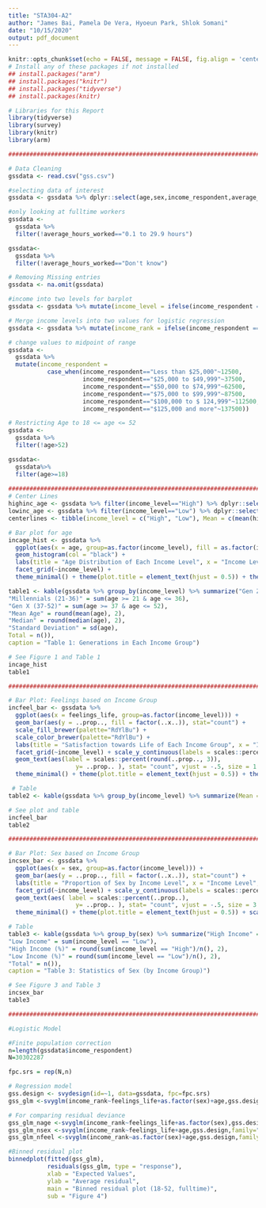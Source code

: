 ```yaml
---
title: "STA304-A2"
author: "James Bai, Pamela De Vera, Hyoeun Park, Shlok Somani"
date: "10/15/2020"
output: pdf_document
---
```


```r
knitr::opts_chunk$set(echo = FALSE, message = FALSE, fig.align = 'center')
# Install any of these packages if not installed
## install.packages("arm")
## install.packages("knitr")
## install.packages("tidyverse")
## install.packages(knitr)

# Libraries for this Report
library(tidyverse)
library(survey)
library(knitr)
library(arm)

#######################################################################################################

# Data Cleaning
gssdata <- read.csv("gss.csv")

#selecting data of interest
gssdata <- gssdata %>% dplyr::select(age,sex,income_respondent,average_hours_worked,feelings_life)

#only looking at fulltime workers
gssdata <-
  gssdata %>%
  filter(!average_hours_worked=="0.1 to 29.9 hours")

gssdata<-
  gssdata %>%
  filter(!average_hours_worked=="Don't know")

# Removing Missing entries
gssdata <- na.omit(gssdata)

#income into two levels for barplot
gssdata <- gssdata %>% mutate(income_level = ifelse(income_respondent == "Less than $25,000" | income_respondent == "$25,000 to $49,999", "Low", "High"))

# Merge income levels into two values for logistic regression
gssdata <- gssdata %>% mutate(income_rank = ifelse(income_respondent == "Less than $25,000" | income_respondent == "$25,000 to $49,999", 0, 1))

# change values to midpoint of range
gssdata <-
  gssdata %>%
  mutate(income_respondent = 
           case_when(income_respondent=="Less than $25,000"~12500,
                     income_respondent=="$25,000 to $49,999"~37500,
                     income_respondent=="$50,000 to $74,999"~62500,
                     income_respondent=="$75,000 to $99,999"~87500,
                     income_respondent=="$100,000 to $ 124,999"~112500,
                     income_respondent=="$125,000 and more"~137500))

# Restricting Age to 18 <= age <= 52
gssdata <-
  gssdata %>%
  filter(!age>52)

gssdata<-
  gssdata%>%
  filter(age>=18)
  
######################################################################################################
# Center Lines
highinc_age <- gssdata %>% filter(income_level=="High") %>% dplyr::select(age)
lowinc_age <- gssdata %>% filter(income_level=="Low") %>% dplyr::select(age)
centerlines <- tibble(income_level = c("High", "Low"), Mean = c(mean(highinc_age$age), mean(lowinc_age$age)), Median = c(median(highinc_age$age), median(lowinc_age$age)))

# Bar plot for age
incage_hist <- gssdata %>% 
  ggplot(aes(x = age, group=as.factor(income_level), fill = as.factor(income_level))) + 
  geom_histogram(col = "black") +
  labs(title = "Age Distribution of Each Income Level", x = "Income Level", y = "Count", fill = "Income Level", caption = "Figure 1", color = "Mean Line") +
  facet_grid(~income_level) +
  theme_minimal() + theme(plot.title = element_text(hjust = 0.5)) + theme(plot.caption = element_text(hjust = 0.5)) + geom_vline(data = centerlines, aes(xintercept = Mean, colour = income_level), linetype = "dashed", show.legend = TRUE) + scale_fill_brewer(palette = "Accent")

table1 <- kable(gssdata %>% group_by(income_level) %>% summarize("Gen Z (18-20)" = sum(age >= 18 & age <= 20), 
"Millennials (21-36)" = sum(age >= 21 & age <= 36), 
"Gen X (37-52)" = sum(age >= 37 & age <= 52), 
"Mean Age" = round(mean(age), 2), 
"Median" = round(median(age), 2), 
"Standard Deviation" = sd(age), 
Total = n()), 
caption = "Table 1: Generations in Each Income Group")

# See Figure 1 and Table 1
incage_hist
table1

######################################################################################################

# Bar Plot: Feelings based on Income Group
incfeel_bar <- gssdata %>% 
  ggplot(aes(x = feelings_life, group=as.factor(income_level))) + 
  geom_bar(aes(y = ..prop.., fill = factor(..x..)), stat="count") +
  scale_fill_brewer(palette="RdYlBu") + 
  scale_color_brewer(palette="RdYlBu") + 
  labs(title = "Satisfaction towards Life of Each Income Group", x = "Income Level", y = "Proportion", fill = "Satisfaction towards Life", color = "Satisfaction towards Life", caption = "Figure 2") +
  facet_grid(~income_level) + scale_y_continuous(labels = scales::percent) +
  geom_text(aes(label = scales::percent(round(..prop.., 3)),
                   y= ..prop.. ), stat= "count", vjust = -.5, size = 1.5) +
  theme_minimal() + theme(plot.title = element_text(hjust = 0.5)) + theme(plot.caption = element_text(hjust = 0.5))

 # Table
table2 <- kable(gssdata %>% group_by(income_level) %>% summarize(Mean = round(mean(feelings_life), 4), Q1 = quantile(feelings_life, 0.25), Median = median(feelings_life), Q3 = quantile(feelings_life, 0.75), IQR = IQR(feelings_life), Outliers = sum(feelings_life < quantile(feelings_life, 0.25) - IQR(feelings_life)*1.5 | feelings_life > quantile(feelings_life, 0.75) + IQR(feelings_life)*1.5), "Standard Deviation" = round(sd(feelings_life), 4), Total = n()), caption = "Table 2: Statistics of Satisfaction towards Life (by Income Group)")

# See plot and table
incfeel_bar
table2

######################################################################################################

# Bar Plot: Sex based on Income Group
incsex_bar <- gssdata %>% 
  ggplot(aes(x = sex, group=as.factor(income_level))) + 
  geom_bar(aes(y = ..prop.., fill = factor(..x..)), stat="count") +
  labs(title = "Proportion of Sex by Income Level", x = "Income Level", y = "Proportion", fill = "Sex", color = "Sex", caption = "Figure 3") +
  facet_grid(~income_level) + scale_y_continuous(labels = scales::percent) +
  geom_text(aes( label = scales::percent(..prop..),
                   y= ..prop.. ), stat= "count", vjust = -.5, size = 3.5) +
  theme_minimal() + theme(plot.title = element_text(hjust = 0.5)) + scale_fill_manual(labels = c("Female", "Male"), values = c("red4", "blue4")) + theme(plot.caption = element_text(hjust = 0.5))

# Table
table3 <- kable(gssdata %>% group_by(sex) %>% summarize("High Income" = sum(income_level == "High"), 
"Low Income" = sum(income_level == "Low"), 
"High Income (%)" = round(sum(income_level == "High")/n(), 2), 
"Low Income (%)" = round(sum(income_level == "Low")/n(), 2), 
"Total" = n()), 
caption = "Table 3: Statistics of Sex (by Income Group)")

# See Figure 3 and Table 3
incsex_bar
table3

######################################################################################################

#Logistic Model

#Finite population correction
n=length(gssdata$income_respondent)
N=30302287

fpc.srs = rep(N,n)

# Regression model
gss.design <- svydesign(id=~1, data=gssdata, fpc=fpc.srs)
gss_glm <-svyglm(income_rank~feelings_life+as.factor(sex)+age,gss.design,family="binomial")

# For comparing residual deviance
gss_glm_nage <-svyglm(income_rank~feelings_life+as.factor(sex),gss.design,family="binomial")
gss_glm_nsex <-svyglm(income_rank~feelings_life+age,gss.design,family="binomial")
gss_glm_nfeel <-svyglm(income_rank~as.factor(sex)+age,gss.design,family="binomial")

#Binned residual plot
binnedplot(fitted(gss_glm), 
           residuals(gss_glm, type = "response"), 
           xlab = "Expected Values", 
           ylab = "Average residual", 
           main = "Binned residual plot (18-52, fulltime)",
           sub = "Figure 4") 

```
